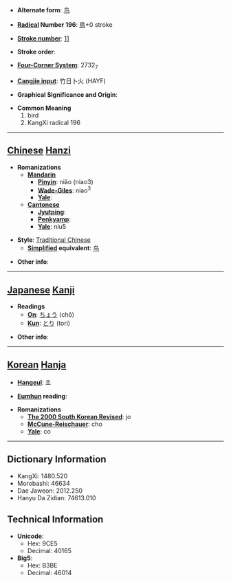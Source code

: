 * '''Alternate form''': [[鸟]]

* '''[[Wiktionary:Chinese radical index| Radical]] Number 196''': [[Wiktionary:Chinese radical index 鳥|鳥]]+0 stroke

* '''[[Wiktionary:Chinese total strokes index|Stroke number]]''': [[Wiktionary:Chinese total strokes index 11|11]]

* '''Stroke order''': 

* '''[[Wiktionary:Chinese four corner index|Four-Corner System]]''': 2732<sub>7</sub>

* '''[[Wiktionary:Chinese Cangjie index|Cangjie input]]''': 竹日卜火 (HAYF)

* '''Graphical Significance and Origin''': 

* '''Common Meaning'''
*#bird
*# KangXi radical 196


----

== [[Chinese]] [[Hanzi]] ==

* '''Romanizations'''
** '''[[Mandarin]]'''
*** '''[[Pinyin]]''': niǎo (niao3)
*** '''[[Wade-Giles]]''': niao<sup>3</sup>
*** '''[[Yale]]''': 
** '''[[Cantonese]]'''
*** '''[[Jyutping]]''':
*** '''[[Penkyamp]]''': 
*** '''[[Yale]]''': niu5

* '''Style''': [[Traditional Chinese]] 
** '''[[Simplified Chinese|Simplified]] equivalent''': [[鸟]]

* '''Other info''': 

----

== [[Japanese]] [[Kanji]] ==

* '''Readings'''
** '''[[On]]''': [[ちょう]] (chō)
** '''[[Kun]]''': [[とり]] (tori)

* '''Other info''':  

----

== [[Korean]] [[Hanja]] ==

* '''[[Hangeul]]''': 조

* '''[[Eumhun]] reading''': 

* '''Romanizations'''
** '''[[The 2000 South Korean Revised Romanization|The 2000 South Korean Revised]]''': jo
** '''[[McCune-Reischauer]]''': cho
** '''[[Yale]]''': co

----

== Dictionary Information ==

* KangXi: 1480.520
* Morobashi: 46634
* Dae Jaweon: 2012.250
* Hanyu Da Zidian: 74613.010

== Technical Information ==

* '''Unicode''':
** Hex: 9CE5
** Decimal: 40165
* '''Big5''':
** Hex: B3BE
** Decimal: 46014